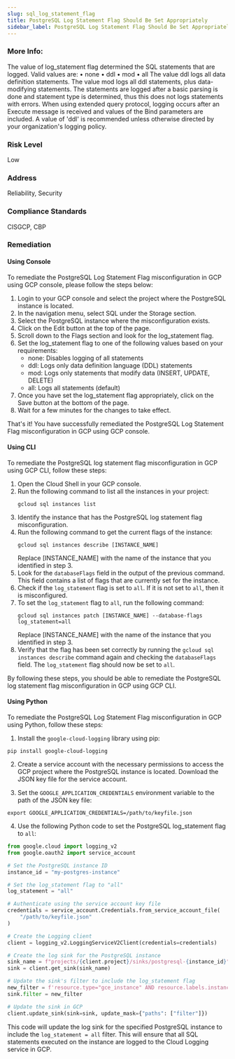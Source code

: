 ```yaml
---
slug: sql_log_statement_flag
title: PostgreSQL Log Statement Flag Should Be Set Appropriately
sidebar_label: PostgreSQL Log Statement Flag Should Be Set Appropriately
---
```


### More Info:

The value of log_statement flag determined the SQL statements that are logged. Valid values are: • none • ddl • mod • all The value ddl logs all data definition statements. The value mod logs all ddl statements, plus data-modifying statements. The statements are logged after a basic parsing is done and statement type is determined, thus this does not logs statements with errors. When using extended query protocol, logging occurs after an Execute message is received and values of the Bind parameters are included. A value of 'ddl' is recommended unless otherwise directed by your organization's logging policy.

### Risk Level

Low

### Address

Reliability, Security

### Compliance Standards

CISGCP, CBP
### Remediation

#### Using Console

To remediate the PostgreSQL Log Statement Flag misconfiguration in GCP using GCP console, please follow the steps below:

1. Login to your GCP console and select the project where the PostgreSQL instance is located.
2. In the navigation menu, select SQL under the Storage section.
3. Select the PostgreSQL instance where the misconfiguration exists.
4. Click on the Edit button at the top of the page.
5. Scroll down to the Flags section and look for the log_statement flag.
6. Set the log_statement flag to one of the following values based on your requirements:
   - none: Disables logging of all statements
   - ddl: Logs only data definition language (DDL) statements
   - mod: Logs only statements that modify data (INSERT, UPDATE, DELETE)
   - all: Logs all statements (default)
7. Once you have set the log_statement flag appropriately, click on the Save button at the bottom of the page.
8. Wait for a few minutes for the changes to take effect.

That's it! You have successfully remediated the PostgreSQL Log Statement Flag misconfiguration in GCP using GCP console.

#### Using CLI

To remediate the PostgreSQL log statement flag misconfiguration in GCP using GCP CLI, follow these steps:

1. Open the Cloud Shell in your GCP console.
2. Run the following command to list all the instances in your project:
   ```
   gcloud sql instances list
   ```
3. Identify the instance that has the PostgreSQL log statement flag misconfiguration.
4. Run the following command to get the current flags of the instance:
   ```
   gcloud sql instances describe [INSTANCE_NAME]
   ```
   Replace [INSTANCE_NAME] with the name of the instance that you identified in step 3.
5. Look for the `databaseFlags` field in the output of the previous command. This field contains a list of flags that are currently set for the instance.
6. Check if the `log_statement` flag is set to `all`. If it is not set to `all`, then it is misconfigured.
7. To set the `log_statement` flag to `all`, run the following command:
   ```
   gcloud sql instances patch [INSTANCE_NAME] --database-flags log_statement=all
   ```
   Replace [INSTANCE_NAME] with the name of the instance that you identified in step 3.
8. Verify that the flag has been set correctly by running the `gcloud sql instances describe` command again and checking the `databaseFlags` field. The `log_statement` flag should now be set to `all`.

By following these steps, you should be able to remediate the PostgreSQL log statement flag misconfiguration in GCP using GCP CLI.

#### Using Python

To remediate the PostgreSQL Log Statement Flag misconfiguration in GCP using Python, follow these steps:

1. Install the `google-cloud-logging` library using pip: 

```
pip install google-cloud-logging
```

2. Create a service account with the necessary permissions to access the GCP project where the PostgreSQL instance is located. Download the JSON key file for the service account.

3. Set the `GOOGLE_APPLICATION_CREDENTIALS` environment variable to the path of the JSON key file:

```
export GOOGLE_APPLICATION_CREDENTIALS=/path/to/keyfile.json
```

4. Use the following Python code to set the PostgreSQL log_statement flag to `all`:

```python
from google.cloud import logging_v2
from google.oauth2 import service_account

# Set the PostgreSQL instance ID
instance_id = "my-postgres-instance"

# Set the log_statement flag to "all"
log_statement = "all"

# Authenticate using the service account key file
credentials = service_account.Credentials.from_service_account_file(
    "/path/to/keyfile.json"
)

# Create the Logging client
client = logging_v2.LoggingServiceV2Client(credentials=credentials)

# Create the log sink for the PostgreSQL instance
sink_name = f"projects/{client.project}/sinks/postgresql-{instance_id}"
sink = client.get_sink(sink_name)

# Update the sink's filter to include the log_statement flag
new_filter = f'resource.type="gce_instance" AND resource.labels.instance_id="{instance_id}" AND textPayload:"log_statement = {log_statement}"'
sink.filter = new_filter

# Update the sink in GCP
client.update_sink(sink=sink, update_mask={"paths": ["filter"]})
```

This code will update the log sink for the specified PostgreSQL instance to include the `log_statement = all` filter. This will ensure that all SQL statements executed on the instance are logged to the Cloud Logging service in GCP.




